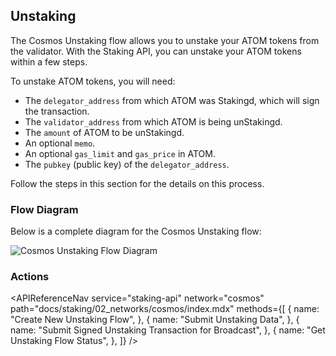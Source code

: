 
## Unstaking

The Cosmos Unstaking flow allows you to unstake your ATOM tokens from the validator. With the Staking API, you can unstake your ATOM tokens within a few steps.

To unstake ATOM tokens, you will need:

- The `delegator_address` from which ATOM was Stakingd, which will sign the transaction.
- The `validator_address` from which ATOM is being unStakingd.
- The `amount` of ATOM to be unStakingd.
- An optional `memo`.
- An optional `gas_limit` and `gas_price` in ATOM.
- The `pubkey` (public key) of the `delegator_address`.

Follow the steps in this section for the details on this process.

### Flow Diagram

Below is a complete diagram for the Cosmos Unstaking flow:

<img src={img1} alt="Cosmos Unstaking Flow Diagram" className="inline-image" />

### Actions

<APIReferenceNav
  service="staking-api"
  network="cosmos"
  path="docs/staking/02_networks/cosmos/index.mdx"
  methods={[
    {
      name: "Create New Unstaking Flow",
    },
    {
      name: "Submit Unstaking Data",
    },
    {
      name: "Submit Signed Unstaking Transaction for Broadcast",
    },
    {
      name: "Get Unstaking Flow Status",
    },
  ]}
/>
